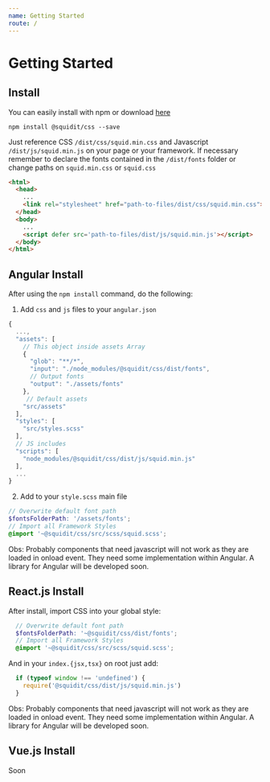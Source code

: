 ```yaml
---
name: Getting Started
route: /
---
```


# Getting Started

## Install

<p>
  You can easily install with npm or download <a href='https://github.com/squidit/css/releases' target='_blank'>here</a>
</p>

```shell
npm install @squidit/css --save
```

Just reference CSS ```/dist/css/squid.min.css``` and Javascript `/dist/js/squid.min.js` on your page or your framework.
If necessary remember to declare the fonts contained in the `/dist/fonts` folder or change paths on `squid.min.css` or `squid.css`

```html
<html>
  <head>
    ...
    <link rel="stylesheet" href="path-to-files/dist/css/squid.min.css">
  </head>
  <body>
    ...
    <script defer src='path-to-files/dist/js/squid.min.js'></script>
  </body>
</html>
```

## Angular Install

After using the `npm install` command, do the following:

1. Add `css` and `js` files to your `angular.json`
```js
{
  ...,
  "assets": [
    // This object inside assets Array
    {
      "glob": "**/*",
      "input": "./node_modules/@squidit/css/dist/fonts",
      // Output fonts
      "output": "./assets/fonts"
    },
     // Default assets
    "src/assets"
  ],
  "styles": [
    "src/styles.scss"
  ],
  // JS includes
  "scripts": [
    "node_modules/@squidit/css/dist/js/squid.min.js"
  ],
  ...
}
```

2. Add to your `style.scss` main file
```scss
// Overwrite default font path
$fontsFolderPath: '/assets/fonts';
// Import all Framework Styles
@import '~@squidit/css/src/scss/squid.scss';
```

Obs: Probably components that need javascript will not work as they are loaded in onload event. They need some implementation within Angular.
A library for Angular will be developed soon.

## React.js Install

After install, import CSS into your global style:

```scss
  // Overwrite default font path
  $fontsFolderPath: '~@squidit/css/dist/fonts';
  // Import all Framework Styles
  @import '~@squidit/css/src/scss/squid.scss';
```

And in your `index.{jsx,tsx}` on root just add:

```js
  if (typeof window !== 'undefined') {
    require('@squidit/css/dist/js/squid.min.js')
  }
```

Obs: Probably components that need javascript will not work as they are loaded in onload event. They need some implementation within Angular.
A library for Angular will be developed soon.

## Vue.js Install

Soon

